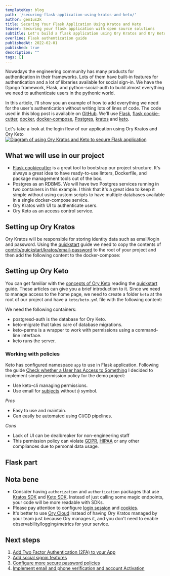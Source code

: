 ```yaml
---
templateKey: blog
path: '/securing-flask-application-using-kratos-and-keto/'
author: gen1us2k
title: Securing Your Flask Application Using Kratos and Keto
teaser: Securing your flask application with open source solutions
subtitle: Let's build a flask application using Ory Kratos and Ory Keto
overline: Flask authentication guide
publishedAt: 2022-02-01
published: true
description: ""
tags: []
---
```


Nowadays the engineering community has many products for authentication in their frameworks. Lots of them have built-in features for authentication and a lot of libraries available for social sign-in. We have the Django framework, Flask, and python-social-auth to build almost everything we need to authenticate users in the pythonic world.

In this article, I'll show you an example of how to add everything we need for the user's authentication without writing lots of lines of code. The code used in this blog post is available on [GitHub](https://github.com/gen1us2k/kratos_flask_example). We'll use [Flask](https://flask.palletsprojects.com/en/2.0.x/), [flask cookie-cutter](https://github.com/cookiecutter-flask/cookiecutter-flask), [docker](https://www.docker.com/), [docker-compose](https://docs.docker.com/compose/), [Postgres](https://www.postgresql.org/), [kratos](https://github.com/ory/kratos) and [keto](https://github.com/ory/keto).

Let's take a look at the login flow of our application using Ory Kratos and Ory Keto
[![Diagram of using Ory Kratos and Keto to secure Flask application](https://mermaid.ink/img/pako:eNptkktOIzEQhq9S8iojMSIShIUXSIjHCM2CRZRdS1CyK2kraVeP7RYKCGkuMIs5AbsR7DgTJ-AIlNsN0ZB4U9Xu7__rId8rw5aUVpF-deQNnTlcBGwqD3JaDMkZ16JP0EUKgBFmEiOM3h7_Pr3-_vP2-O9F0uch_batWwZMHGeXWfuzz0E-RvrwcDLZgQ_IJ5zBg4Md4HyFcZm5iz4Z6cl4PN5lSIl7uxyz29GRUIXLM30_Pu6tNFy15AGh5oZaXFBBcJVg6hYeLv1-jrO23OfT6zb6H5TghsP6uox8HSlGx_4GDPPS0bauTFiEzpJPLq0hBXQpwjxwA_u3NWPjgLxt2flULGgVCbBLdVYYTGSHe283PZ8YI-XhlH0KvNpRW9ahwdRkZImFlf2I55f5P4txcHdblQa3vEcN05pvY29hpKo0Bzz_zzErim7TTz5qTzUUGnRWHuJ9_lcp0TVUKS2pxbCsVOUfhOtaKwOfW5c4KD1H6W5PSXs8XXujdAodfUDDSx6oh3d7rfx0)](https://mermaid.live/edit#pako:eNptkktOIzEQhq9S8iojMSIShIUXSIjHCM2CRZRdS1CyK2kraVeP7RYKCGkuMIs5AbsR7DgTJ-AIlNsN0ZB4U9Xu7__rId8rw5aUVpF-deQNnTlcBGwqD3JaDMkZ16JP0EUKgBFmEiOM3h7_Pr3-_vP2-O9F0uch_batWwZMHGeXWfuzz0E-RvrwcDLZgQ_IJ5zBg4Md4HyFcZm5iz4Z6cl4PN5lSIl7uxyz29GRUIXLM30_Pu6tNFy15AGh5oZaXFBBcJVg6hYeLv1-jrO23OfT6zb6H5TghsP6uox8HSlGx_4GDPPS0bauTFiEzpJPLq0hBXQpwjxwA_u3NWPjgLxt2flULGgVCbBLdVYYTGSHe283PZ8YI-XhlH0KvNpRW9ahwdRkZImFlf2I55f5P4txcHdblQa3vEcN05pvY29hpKo0Bzz_zzErim7TTz5qTzUUGnRWHuJ9_lcp0TVUKS2pxbCsVOUfhOtaKwOfW5c4KD1H6W5PSXs8XXujdAodfUDDSx6oh3d7rfx0)

## What we will use in our project

- [Flask cookiecutter](https://github.com/cookiecutter-flask/cookiecutter-flask) is a great tool to bootstrap our project structure. It's always a great idea to have ready-to-use linters, Dockerfile, and package management tools out of the box.
- Postgres as an RDBMS. We will have two Postgres services running in two containers in this example. I think that it's a great idea to keep it simple without using custom scripts to have multiple databases available in a single docker-compose service.
- Ory Kratos with UI to authenticate users.
- Ory Keto as an access control service.

## Setting up Ory Kratos

Ory Kratos will be responsible for storing identity data such as email/login and password.
Using the [quickstart](https://www.ory.sh/kratos/docs/quickstart) guide we need to copy the contents of [contrib/quickstart/kratos/email-password](https://github.com/ory/kratos/tree/master/contrib/quickstart/kratos/email-password) to the root of your project and then add the following content to the docker-compose:

<CodeFromRemote
  lang="yml"
  src="https://github.com/gen1us2k/kratos_flask_example/blob/master/docker-compose.yml"
  startAt="postgres-kratos:"
  endAt="postgres-keto:"
/>

## Setting up Ory Keto
You can get familiar with the [concepts of Ory Keto](https://www.ory.sh/keto/docs/concepts/relation-tuples/) reading the [quickstart](https://www.ory.sh/keto/docs/quickstart/) guide. These articles can give you a brief introduction to it. Since we need to manage access to the home page, we need to create a folder `keto` at the root of our project and have a `keto/keto.yml` file with the following content:

<CodeFromRemote
  lang="yml"
  src="https://github.com/gen1us2k/kratos_flask_example/blob/master/keto/keto.yml"
  startAt="postgres-keto:"
  endAt="volumes:"
/>

We need the following containers:

- postgresd-auth is the database for Ory Keto.
- keto-migrate that takes care of database migrations.
- keto-perms is a wrapper to work with permissions using a command-line interface.
- keto runs the server.

<CodeFromRemote
  lang="yml"
  src="https://github.com/gen1us2k/kratos_flask_example/blob/master/docker-compose.yml"
  startAt="postgresd-auth:"
/>

### Working with policies

Keto has configured namespace `app` to use in Flask application. Following the guide [Check whether a User has Access to Something](https://www.ory.sh/keto/docs/guides/simple-access-check-guide) I decided to implement simple permission policy for the demo project:

- Use keto-cli managing permissions.
- Use email for [subjects](https://www.ory.sh/keto/docs/concepts/subjects) without `@` symbol.

*Pros*

- Easy to use and maintain.
- Can easily be automated using CI/CD pipelines.

*Cons*

- Lack of UI can be dealbreaker for non-engineering staff
- This permission policy can violate [GDPR](https://gdpr-info.eu/), [HIPAA](https://www.cdc.gov/phlp/publications/topic/hipaa.html) or any other compliances due to personal data usage.



## Flask part


<CodeFromRemote
  lang="yml"
  src="https://github.com/gen1us2k/kratos_flask_example/blob/master/app/public/views.py"
  startAt="HTTP_STATUS_FORBIDDEN = 403"
/>

## Nota bene

- Consider having `authorization` and `authentication` packages that use [Kratos SDK](https://www.ory.sh/kratos/docs/next/sdk/) and [Keto SDK](https://www.ory.sh/keto/docs/next/sdk/index/). Instead of just calling some magic endpoints, your code will be more readable with SDKs.
- Please pay attention to configure [login session](https://www.ory.sh/kratos/docs/guides/login-session/) and [cookies](https://www.ory.sh/kratos/docs/guides/configuring-cookies).
- It's better to use [Ory Cloud](https://www.ory.sh/docs/start-building/create-project) instead of having Ory Kratos managed by your team just because Ory manages it, and you don't need to enable observability/logging/metrics for your service.


## Next steps

1. [Add Two Factor Authentication (2FA) to your App](https://www.ory.sh/kratos/docs/next/two-factor-authentication-2fa-mfa/)
2. [Add social signin features](https://www.ory.sh/kratos/docs/next/guides/sign-in-with-github-google-facebook-linkedin/)
3. [Configure more secure password policies](https://www.ory.sh/kratos/docs/next/guides/password-policy/)
4. [Implement email and phone verification and account Activation](https://www.ory.sh/kratos/docs/next/self-service/flows/verify-email-account-activation/)
